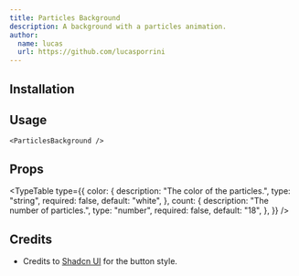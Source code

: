 ```yaml
---
title: Particles Background
description: A background with a particles animation.
author:
  name: lucas
  url: https://github.com/lucasporrini
---
```


<ComponentPreview name="particles-background-demo" />

## Installation

<ComponentInstallation name="particles-background" />

## Usage

```tsx
<ParticlesBackground />
```

## Props

<TypeTable
  type={{
    color: {
      description: "The color of the particles.",
      type: "string",
      required: false,
      default: "white",
    },
    count: {
      description: "The number of particles.",
      type: "number",
      required: false,
      default: "18",
    },
  }}
/>

## Credits

- Credits to [Shadcn UI](https://ui.shadcn.com/docs/components/button) for the button style.
